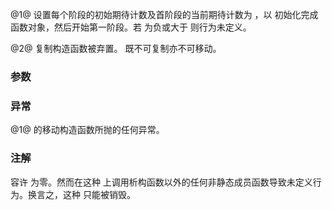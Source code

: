 {{cpp/thread/barrier/title|barrier}}
{{cpp/thread/barrier/navbar}}

{{dcl begin}}
{{dcl|num=1|since=c++20|1= 
constexpr explicit barrier( std::ptrdiff_t expected,
                            CompletionFunction f = CompletionFunction());
}}
{{dcl|num=2|since=c++20|1= 
barrier( const barrier&amp; ) = delete;
}}
{{dcl end}}

@1@ 设置每个阶段的初始期待计数及首阶段的当前期待计数为 {{c|expected}}，以 {{c|std::move(f)}} 初始化完成函数对象，然后开始第一阶段。若 {{c|expected}} 为负或大于 {{rlpf|max}} 则行为未定义。

@2@ 复制构造函数被弃置。{{c|barrier}} 既不可复制亦不可移动。

===参数===
{{par begin}}
{{par|expected|期待计数的初值}}
{{par|f|要在在阶段完成步骤调用的完成函数对象}}
{{par end}}

===异常===
@1@ {{tt|CompletionFunction}} 的移动构造函数所抛的任何异常。

===注解===
容许 {{c|expected}} 为零。然而在这种 {{tt|barrier}} 上调用析构函数以外的任何非静态成员函数导致未定义行为。换言之，这种 {{tt|barrier}} 只能被销毁。

{{langlinks|en|es|ja|ru}}